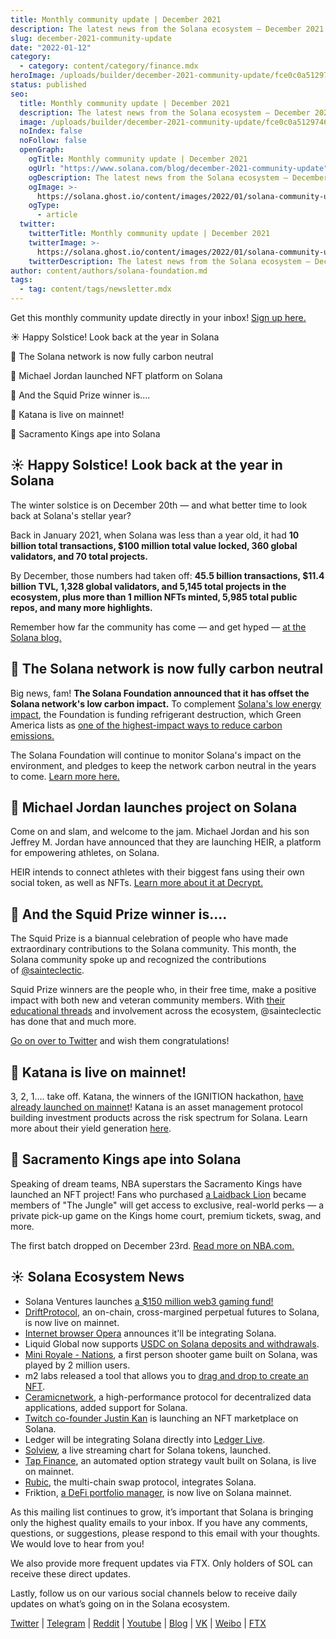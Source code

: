 ```yaml
---
title: Monthly community update | December 2021
description: The latest news from the Solana ecosystem — December 2021 edition!
slug: december-2021-community-update
date: "2022-01-12"
category:
  - category: content/category/finance.mdx
heroImage: /uploads/builder/december-2021-community-update/fce0c0a5129746b391df4776eca8e906.png
status: published
seo:
  title: Monthly community update | December 2021
  description: The latest news from the Solana ecosystem — December 2021 edition!
  image: /uploads/builder/december-2021-community-update/fce0c0a5129746b391df4776eca8e906.png
  noIndex: false
  noFollow: false
  openGraph:
    ogTitle: Monthly community update | December 2021
    ogUrl: "https://www.solana.com/blog/december-2021-community-update"
    ogDescription: The latest news from the Solana ecosystem — December 2021 edition!
    ogImage: >-
      https://solana.ghost.io/content/images/2022/01/solana-community-update-december-2021-blog.png
    ogType:
      - article
  twitter:
    twitterTitle: Monthly community update | December 2021
    twitterImage: >-
      https://solana.ghost.io/content/images/2022/01/solana-community-update-december-2021-blog.png
    twitterDescription: The latest news from the Solana ecosystem — December 2021 edition!
author: content/authors/solana-foundation.md
tags:
  - tag: content/tags/newsletter.mdx
---
```


Get this monthly community update directly in your inbox! [Sign up here.](https://solana.ghost.io/monthly-update-september-2021/solana.com/newsletter)

☀️ Happy Solstice! Look back at the year in Solana

🌱 The Solana network is now fully carbon neutral

🏀 Michael Jordan launched NFT platform on Solana

🦑 And the Squid Prize winner is....

🥷 Katana is live on mainnet!

👑 Sacramento Kings ape into Solana

## **☀️ Happy Solstice! Look back at the year in Solana**

The winter solstice is on December 20th — and what better time to look back at Solana's stellar year?

Back in January 2021, when Solana was less than a year old, it had **10 billion total transactions, $100 million total value locked, 360 global validators, and 70 total projects.**

By December, those numbers had taken off: **45.5 billion transactions, $11.4 billion TVL, 1,328 global validators, and 5,145 total projects in the ecosystem, plus more than 1 million NFTs minted, 5,985 total public repos, and many more highlights.**

Remember how far the community has come — and get hyped — [at the Solana blog.](https://solana.com/news/happy-solstice-2021-celebrating-solanas-sunny-year?ref=solana.ghost.io)

## **🌱 The Solana network is now fully carbon neutral**

Big news, fam! **The Solana Foundation announced that it has offset the Solana network's low carbon impact.** To complement [Solana's low energy impact](https://solana.com/environment?ref=solana.ghost.io), the Foundation is funding refrigerant destruction, which Green America lists as [one of the highest-impact ways to reduce carbon emissions.](https://www.greenamerica.org/climate-change-100-reasons-hope/top-10-solutions-reverse-climate-change?ref=solana.ghost.io)

The Solana Foundation will continue to monitor Solana's impact on the environment, and pledges to keep the network carbon neutral in the years to come. [Learn more here.](https://solana.com/news/solana-foundation-carbon-neutral-2021?ref=solana.ghost.io)

## **🏀 Michael Jordan launches project on Solana**

Come on and slam, and welcome to the jam. Michael Jordan and his son Jeffrey M. Jordan have announced that they are launching HEIR, a platform for empowering athletes, on Solana.

HEIR intends to connect athletes with their biggest fans using their own social token, as well as NFTs. [Learn more about it at Decrypt.](https://decrypt.co/88393/michael-jordan-jumps-into-web3-solana-app-athletes-nfts-tokens?ref=solana.ghost.io)

## **🦑 And the Squid Prize winner is....**

The Squid Prize is a biannual celebration of people who have made extraordinary contributions to the Solana community. This month, the Solana community spoke up and recognized the contributions of [@sainteclectic](https://twitter.com/sainteclectic?ref=solana.ghost.io).

Squid Prize winners are the people who, in their free time, make a positive impact with both new and veteran community members. With [their educational threads](https://twitter.com/sainteclectic/status/1460995261338046466?ref=solana.ghost.io) and involvement across the ecosystem, @sainteclectic has done that and much more.

[Go on over to Twitter](https://twitter.com/solana/status/1478481566515007495?ref=solana.ghost.io) and wish them congratulations!

## **🥷 Katana is live on mainnet!**

3, 2, 1.... take off. Katana, the winners of the IGNITION hackathon, [have already launched on mainnet](https://twitter.com/Katana_HQ/status/1472039521134985225?ref=solana.ghost.io)! Katana is an asset management protocol building investment products across the risk spectrum for Solana. Learn more about their yield generation [here](https://app.katana.so/?ref=solana.ghost.io).

## **👑 Sacramento Kings ape into Solana**

Speaking of dream teams, NBA superstars the Sacramento Kings have launched an NFT project! Fans who purchased [a Laidback Lion](https://twitter.com/SacramentoKings/status/1474047768414994436?ref=solana.ghost.io) became members of "The Jungle" will get access to exclusive, real-world perks — a private pick-up game on the Kings home court, premium tickets, swag, and more.

The first batch dropped on December 23rd. [Read more on NBA.com.](https://www.nba.com/kings/news/sacramento-kings-launch-laidback-lions-limited-nft-collection?ref=solana.ghost.io)

## **☀️ Solana Ecosystem News**

- Solana Ventures launches [a $150 million web3 gaming fund!](https://www.coindesk.com/business/2021/12/14/solana-ventures-looks-to-boost-web-3-gaming-with-launch-of-150m-fund/?ref=solana.ghost.io)
- [DriftProtocol](https://twitter.com/DriftProtocol/status/1466426126801285122?ref=solana.ghost.io), an on-chain, cross-margined perpetual futures to Solana, is now live on mainnet.
- [Internet browser Opera](https://twitter.com/opera/status/1469321016572792836?ref=solana.ghost.io) announces it'll be integrating Solana.
- Liquid Global now supports [USDC on Solana deposits and withdrawals](https://twitter.com/Liquid_Global/status/1468185803620851712?ref=solana.ghost.io).
- [Mini Royale - Nations](https://twitter.com/DefiDirect/status/1467026032050024448?ref=solana.ghost.io), a first person shooter game built on Solana, was played by 2 million users.
- m2 labs released a tool that allows you to [drag and drop to create an NFT](https://twitter.com/m2__labs/status/1453028253829144598?ref=solana.ghost.io).
- [Ceramicnetwork](https://twitter.com/ceramicnetwork/status/1468939402349010944?ref=solana.ghost.io), a high-performance protocol for decentralized data applications, added support for Solana.
- [Twitch co-founder Justin Kan](https://twitter.com/justinkan/status/1470438455645777930?ref=solana.ghost.io) is launching an NFT marketplace on Solana.
- Ledger will be integrating Solana directly into [Ledger Live](https://twitter.com/Ledger/status/1469240129319579648?ref=solana.ghost.io).
- [Solview](https://twitter.com/Solviewapp/status/1475372242964041730?ref=solana.ghost.io), a live streaming chart for Solana tokens, launched.
- [Tap Finance](https://twitter.com/Tap_Finance/status/1471890188402003971?ref=solana.ghost.io), an automated option strategy vault built on Solana, is live on mainnet.
- [Rubic](https://twitter.com/CryptoRubic/status/1472597980385619969?ref=solana.ghost.io), the multi-chain swap protocol, integrates Solana.
- Friktion, [a DeFi portfolio manager](https://twitter.com/friktion_labs/status/1473131877485752322?ref=solana.ghost.io), is now live on Solana mainnet.

As this mailing list continues to grow, it’s important that Solana is bringing only the highest quality emails to your inbox. If you have any comments, questions, or suggestions, please respond to this email with your thoughts. We would love to hear from you!

We also provide more frequent updates via FTX. Only holders of SOL can receive these direct updates.

Lastly, follow us on our various social channels below to receive daily updates on what’s going on in the Solana ecosystem.

[Twitter](https://twitter.com/solana?ref=solana.ghost.io) | [Telegram](https://t.me/solana?ref=solana.ghost.io) | [Reddit](https://www.reddit.com/r/solana/?ref=solana.ghost.io) | [Youtube](https://www.youtube.com/c/solanalabs?ref=solana.ghost.io) | [Blog](https://solana.com/news?ref=solana.ghost.io) | [VK](https://vk.com/solanarus?ref=solana.ghost.io) | [Weibo](https://www.weibo.com/SolanaNews?is_all=1&ref=solana.ghost.io) | [FTX](https://blockfolio.com/coin/SOL?ref=solana.ghost.io)
